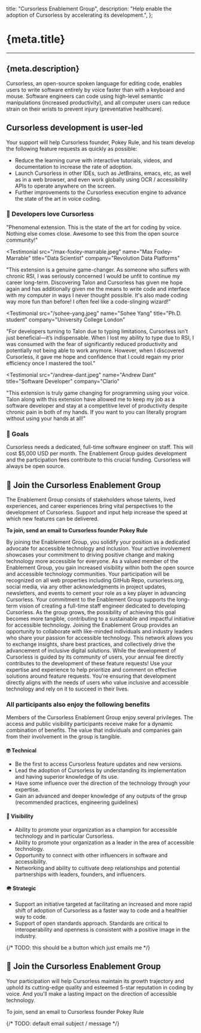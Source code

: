   title: "Cursorless Enablement Group",
  description:
    "Help enable the adoption of Cursorless by accelerating its development.",
};


# {meta.title}

---

## {meta.description}

Cursorless, an open-source spoken language for editing code, enables users to write software entirely by voice faster than with a keyboard and mouse. Software engineers can code using high-level semantic manipulations (increased productivity), and all computer users can reduce strain on their wrists to prevent injury (preventative healthcare).

<CursorlessScreenshot
  src="/big-hats.png"
  alt="Screenshot of Cursorless in action containing javascript code with symbols over characters in the source code"
/>

## Cursorless development is user-led

Your support will help Cursorless founder, Pokey Rule, and his team develop the following feature requests as quickly as possible:

- Reduce the learning curve with interactive tutorials, videos, and documentation to increase the rate of adoption.
- Launch Cursorless in other IDEs, such as JetBrains, emacs, etc, as well as in a web browser, and even work globally using OCR / accessibility APIs to operate anywhere on the screen.
- Further improvements to the Cursorless execution engine to advance the state of the art in voice coding.

### 🫶 Developers love Cursorless

<Testimonials>
<Testimonial
  src="/james-stout.jpeg"
  name="James Stout"
  title="Director of Accessibility Engineering"
  company="Google"
>
  "Phenomenal extension. This is the state of the art for coding by voice.
  Nothing else comes close. Awesome to see this from the open source community!"
</Testimonial>

<Testimonial
  src="/max-foxley-marrable.jpeg"
  name="Max Foxley-Marrable"
  title="Data Scientist"
  company="Revolution Data Platforms"
>
  "This extension is a genuine game-changer. As someone who suffers with chronic
  RSI, I was seriously concerned I would be unfit to continue my career
  long-term. Discovering Talon and Cursorless has given me hope again and has
  additionally given me the means to write code and interface with my computer
  in ways I never thought possible. It's also made coding way more fun than
  before! I often feel like a code-slinging wizard!"
</Testimonial>

<Testimonial
  src="/sohee-yang.jpeg"
  name="Sohee Yang"
  title="Ph.D. student"
  company="University College London"
>

"For developers turning to Talon due to typing limitations, Cursorless isn’t just beneficial—it’s indispensable. When I lost my ability to type due to RSI, I was consumed with the fear of significantly reduced productivity and potentially not being able to work anymore. However, when I discovered Cursorless, it gave me hope and confidence that I could regain my prior efficiency once I mastered the tool."

</Testimonial>

<Testimonial
  src="/andrew-dant.jpeg"
  name="Andrew Dant"
  title="Software Developer"
  company="Clario"
>

"This extension is truly game changing for programming using your voice. Talon
along with this extension have allowed me to keep my job as a software
developer and stay at a competitive level of productivity despite chronic pain
in both of my hands. If you want to you can literally program without using
your hands at all!"

</Testimonial>
</Testimonials>

### 🎯 Goals

Cursorless needs a dedicated, full-time software engineer on staff. This will cost $5,000 USD per month. The Enablement Group guides development and the participation fees contribute to this crucial funding. Cursorless will always be open source.

## 🙌 Join the Cursorless Enablement Group

The Enablement Group consists of stakeholders whose talents, lived experiences, and career experiences bring vital perspectives to the development of Cursorless. Support and input help increase the speed at which new features can be delivered.

**To join, send an email to Cursorless founder Pokey Rule**

<SpamProofEmailLink address={props.emailAddress} />

<CalloutParent>

<CalloutBox title="Become a Distinguished Accessibility Champion">
  By joining the Enablement Group, you solidify your position as a dedicated
  advocate for accessible technology and inclusion. Your active involvement
  showcases your commitment to driving positive change and making technology
  more accessible for everyone.
</CalloutBox>

<CalloutBox title="Gain Prominent Visibility Online">
  As a valued member of the Enablement Group, you gain increased visibility
  within both the open source and accessible technology communities. Your
  participation will be recognized on all web properties including GitHub Repo,
  cursorless.org, social media, via any other acknowledgments in project
  updates, newsletters, and events to cement your role as a key player in
  advancing Cursorless.
</CalloutBox>

<CalloutBox title="Empower Future Accessibility">
  Your commitment to the Enablement Group supports the long-term vision of
  creating a full-time staff engineer dedicated to developing Cursorless. As the
  group grows, the possibility of achieving this goal becomes more tangible,
  contributing to a sustainable and impactful initiative for accessible
  technology.
</CalloutBox>

<CalloutBox title="Join a Collaboration with Industry Leaders">
  Joining the Enablement Group provides an opportunity to collaborate with
  like-minded individuals and industry leaders who share your passion for
  accessible technology. This network allows you to exchange insights, share
  best practices, and collectively drive the advancement of inclusive digital
  solutions.
</CalloutBox>

<CalloutBox title="Obtain Collective Influence on Development">
  While the development of Cursorless is guided by its community of users, your
  annual fee directly contributes to the development of these feature requests!
  Use your expertise and experience to help prioritize and comment on effective
  solutions around feature requests. You're ensuring that development directly
  aligns with the needs of users who value inclusive and accessible technology
  and rely on it to succeed in their lives.
</CalloutBox>

</CalloutParent>

### All participants also enjoy the following benefits

Members of the Cursorless Enablement Group enjoy several privileges. The access and public visibility participants receive make for a dynamic combination of benefits. The value that individuals and companies gain from their involvement in the group is tangible.

#### 🤓 Technical

- Be the first to access Cursorless feature updates and new versions.
- Lead the adoption of Cursorless by understanding its implementation and having superior knowledge of its use.
- Have some influence over the direction of the technology through your expertise.
- Gain an advanced and deeper knowledge of any outputs of the group (recommended practices, engineering guidelines)

#### 🥽 Visibility

- Ability to promote your organization as a champion for accessible technology and in particular Cursorless.
- Ability to promote your organization as a leader in the area of accessible technology.
- Opportunity to connect with other influencers in software and accessibility.
- Networking and ability to cultivate deep relationships and potential partnerships with leaders, founders, and influencers.

#### 🪖 Strategic

- Support an initiative targeted at facilitating an increased and more rapid shift of adoption of Cursorless as a faster way to code and a healthier way to code.
- Support of open standards approach. Standards are critical to interoperability and openness is consistent with a positive image in the industry.

{/* TODO: this should be a button which just emails me */}

## 🚀 Join the Cursorless Enablement Group

Your participation will help Cursorless maintain its growth trajectory and uphold its cutting-edge quality and esteemed 5-star reputation in coding by voice. And you'll make a lasting impact on the direction of accessible technology.

<Tiers>
  <Tier emoji="😍️" type="individuals" price="$495" />
  <Tier emoji="🕊️" type="non-profits" price="$995" />
  <Tier emoji="🏢" type="companies" price="$2,495" />
</Tiers>

To join, send an email to Cursorless founder Pokey Rule

{/* TODO: default email subject / message */}

<SpamProofEmailLink address={props.emailAddress} />
